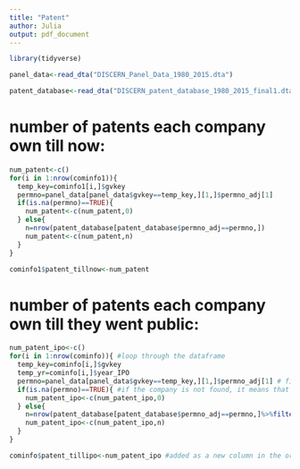 ```yaml
---
title: "Patent"
author: Julia
output: pdf_document
---
```


```r
library(tidyverse)
```

```r
panel_data<-read_dta("DISCERN_Panel_Data_1980_2015.dta")
```

```r
patent_database<-read_dta("DISCERN_patent_database_1980_2015_final1.dta")
```


# number of patents each company own till now:
```r
num_patent<-c()
for(i in 1:nrow(cominfo1)){
  temp_key=cominfo1[i,]$gvkey
  permno=panel_data[panel_data$gvkey==temp_key,][1,]$permno_adj[1]
  if(is.na(permno)==TRUE){
    num_patent<-c(num_patent,0)
  } else{
    n=nrow(patent_database[patent_database$permno_adj==permno,])
    num_patent<-c(num_patent,n)
  }
}
```

```r
cominfo1$patent_tillnow<-num_patent
```

# number of patents each company own till they went public:
```r
num_patent_ipo<-c()
for(i in 1:nrow(cominfo)){ #loop through the dataframe
  temp_key=cominfo[i,]$gvkey
  temp_yr=cominfo[i,]$year_IPO
  permno=panel_data[panel_data$gvkey==temp_key,][1,]$permno_adj[1] # first access the panel_data to find the corresponding permno_adj which is unqiue for each company (with their gvkey)
  if(is.na(permno)==TRUE){ #if the company is not found, it means that they do not have any patent
    num_patent_ipo<-c(num_patent_ipo,0)
  } else{
    n=nrow(patent_database[patent_database$permno_adj==permno,]%>%filter(publn_year<=temp_yr)) # with the permno_adj, find the number of patents each company owns before the year they went public
    num_patent_ipo<-c(num_patent_ipo,n)
  }
}
```
```r
cominfo$patent_tillipo<-num_patent_ipo #added as a new column in the original company info dataset
```





